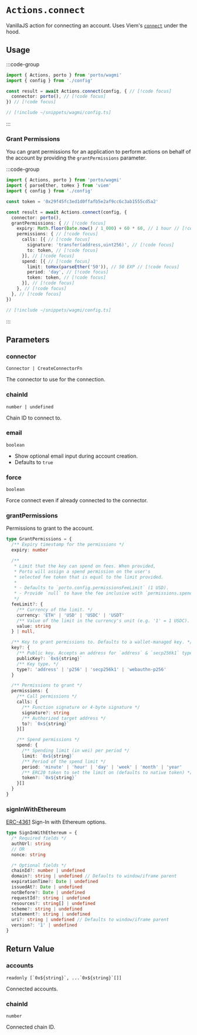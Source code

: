 # `Actions.connect`

VanillaJS action for connecting an account. Uses Viem's [`connect`](/sdk/viem/WalletActions/connect) under the hood.

## Usage

:::code-group

```ts twoslash [example.ts]
import { Actions, porto } from 'porto/wagmi'
import { config } from './config'

const result = await Actions.connect(config, { // [!code focus]
  connector: porto(), // [!code focus]
}) // [!code focus]
```

```ts twoslash [config.ts] filename="config.ts"
// [!include ~/snippets/wagmi/config.ts]
```

:::

### Grant Permissions

You can grant permissions for an application to perform actions on behalf of the account by providing the `grantPermissions` parameter.

:::code-group

```ts twoslash [example.ts]
import { Actions, porto } from 'porto/wagmi'
import { parseEther, toHex } from 'viem'
import { config } from './config'

const token = '0x29f45fc3ed1d0ffafb5e2af9cc6c3ab1555cd5a2'

const result = await Actions.connect(config, {
  connector: porto(),
  grantPermissions: { // [!code focus]
    expiry: Math.floor(Date.now() / 1_000) + 60 * 60, // 1 hour // [!code focus]
    permissions: { // [!code focus]
      calls: [{ // [!code focus]
        signature: 'transfer(address,uint256)', // [!code focus]
        to: token, // [!code focus]
      }], // [!code focus]
      spend: [{ // [!code focus]
        limit: toHex(parseEther('50')), // 50 EXP // [!code focus]
        period: 'day', // [!code focus]
        token: token, // [!code focus]
      }], // [!code focus]
    }, // [!code focus]
  }, // [!code focus]
})
```

```ts twoslash [config.ts] filename="config.ts"
// [!include ~/snippets/wagmi/config.ts]
```

:::

## Parameters

### connector

`Connector | CreateConnectorFn`

The connector to use for the connection.

### chainId

`number | undefined`

Chain ID to connect to.

### email

`boolean`

- Show optional email input during account creation.
- Defaults to `true`

### force

`boolean`

Force connect even if already connected to the connector.

### grantPermissions

Permissions to grant to the account.

```ts
type GrantPermissions = {
  /** Expiry timestamp for the permissions */
  expiry: number

  /** 
   * Limit that the key can spend on fees. When provided,
   * Porto will assign a spend permission on the user's
   * selected fee token that is equal to the limit provided.
   * 
   * - Defaults to `porto.config.permissionsFeeLimit` (1 USD).
   * - Provide `null` to have the fee inclusive with `permissions.spend`.
   */
  feeLimit?: {
    /** Currency of the limit. */
    currency: 'ETH' | 'USD' | 'USDC' | 'USDT'
    /** Value of the limit in the currency's unit (e.g. '1' = 1 USDC). */
    value: string
  } | null,

  /** Key to grant permissions to. Defaults to a wallet-managed key. */
  key?: {
    /** Public key. Accepts an address for `address` & `secp256k1` types. */
    publicKey?: `0x${string}`
    /** Key type. */
    type?: 'address' | 'p256' | 'secp256k1' | 'webauthn-p256'
  }

  /** Permissions to grant */
  permissions: {
    /** Call permissions */
    calls: {
      /** Function signature or 4-byte signature */
      signature?: string
      /** Authorized target address */
      to?: `0x${string}`
    }[]

    /** Spend permissions */
    spend: {
      /** Spending limit (in wei) per period */
      limit: `0x${string}`
      /** Period of the spend limit */
      period: 'minute' | 'hour' | 'day' | 'week' | 'month' | 'year'
      /** ERC20 token to set the limit on (defaults to native token) */
      token?: `0x${string}`
    }[]
  }
}
```

### signInWithEthereum

[ERC-4361](https://eips.ethereum.org/EIPS/eip-4361) Sign-In with Ethereum options.

```ts
type SignInWithEthereum = {
  /* Required fields */
  authUrl: string
  // OR
  nonce: string

  /* Optional fields */
  chainId?: number | undefined
  domain?: string | undefined // Defaults to window/iframe parent
  expirationTime?: Date | undefined
  issuedAt?: Date | undefined
  notBefore?: Date | undefined
  requestId?: string | undefined
  resources?: string[] | undefined
  scheme?: string | undefined
  statement?: string | undefined
  uri?: string | undefined // Defaults to window/iframe parent
  version?: '1' | undefined
}
```

## Return Value

### accounts

```readonly [`0x${string}`, ...`0x${string}`[]]```

Connected accounts.

### chainId

`number`

Connected chain ID.
